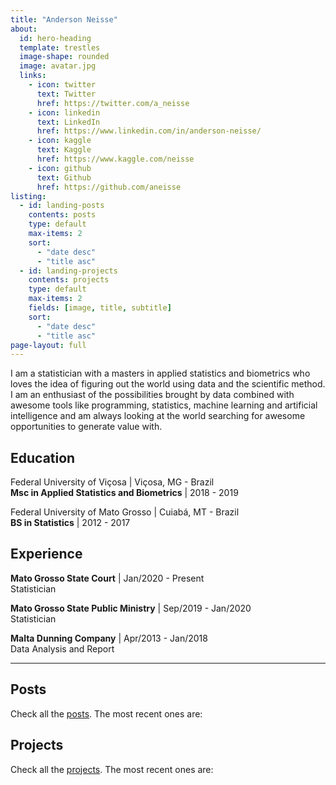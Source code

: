 ```yaml
---
title: "Anderson Neisse"
about:
  id: hero-heading
  template: trestles
  image-shape: rounded
  image: avatar.jpg
  links:
    - icon: twitter
      text: Twitter
      href: https://twitter.com/a_neisse
    - icon: linkedin
      text: LinkedIn
      href: https://www.linkedin.com/in/anderson-neisse/
    - icon: kaggle
      text: Kaggle
      href: https://www.kaggle.com/neisse
    - icon: github
      text: Github
      href: https://github.com/aneisse
listing: 
  - id: landing-posts
    contents: posts
    type: default
    max-items: 2
    sort:
      - "date desc"
      - "title asc"
  - id: landing-projects
    contents: projects
    type: default
    max-items: 2
    fields: [image, title, subtitle]
    sort:
      - "date desc"
      - "title asc"
page-layout: full
---
```



:::{#hero-heading}

I am a statistician with a masters in applied statistics and biometrics who loves the idea of figuring out the world using data and the scientific method. I am an enthusiast of the possibilities brought by data combined with awesome tools like programming, statistics, machine learning and artificial intelligence and am always looking at the world searching for awesome opportunities to generate value with.

::: {.nav-pills}
::: {.panel-tabset}
## Education

Federal University of Viçosa | Viçosa, MG - Brazil <br>
**Msc in Applied Statistics and Biometrics** | 2018 - 2019

Federal University of Mato Grosso | Cuiabá, MT - Brazil <br>
**BS in Statistics** | 2012 - 2017

## Experience

**Mato Grosso State Court** | Jan/2020 - Present <br>
Statistician

**Mato Grosso State Public Ministry** | Sep/2019 - Jan/2020 <br>
Statistician

**Malta Dunning Company** | Apr/2013 - Jan/2018 <br>
Data Analysis and Report

:::
:::

:::

<hr>

:::::{.grid}
::::{.g-col-12 .g-col-md-6 .animate__animated .animate__fadeIn .animate__faster .animate__delay-1s}
## Posts
Check all the [posts](posts.qmd). The most recent ones are:

:::{#landing-posts}
:::
::::

::::{.g-col-12 .g-col-md-6 .animate__animated .animate__fadeIn .animate__faster .animate__delay-1s}
## Projects
Check all the [projects](projects.qmd). The most recent ones are:

:::{#landing-projects}
:::
::::

:::::
